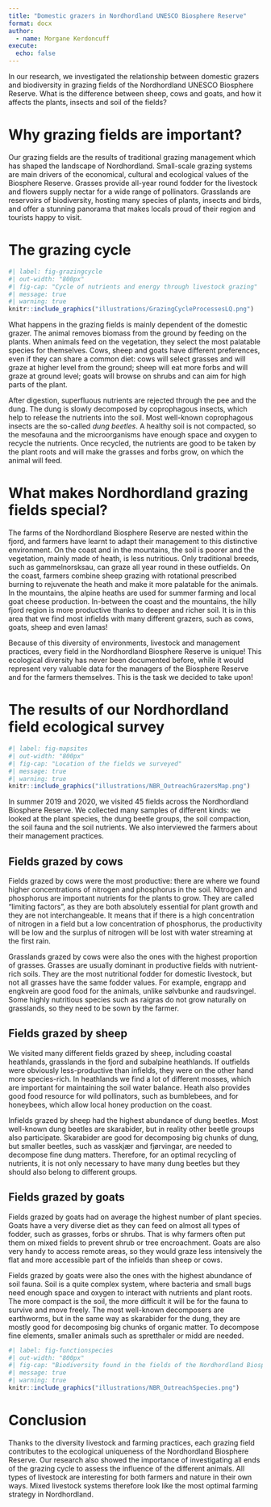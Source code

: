 ```yaml
---
title: "Domestic grazers in Nordhordland UNESCO Biosphere Reserve"
format: docx
author:
  - name: Morgane Kerdoncuff
execute: 
  echo: false
---
```


<!-- The Nordhordland UNESCO Biosphere Reserve offers a great playground to study sustainable food production in Western Norway. Our research investigated the relationship between biodiversity, ecosystem services and livestock systems across the Biosphere Reserve. -->
In our research, we investigated the relationship between domestic grazers and biodiversity in grazing fields of the Nordhordland UNESCO Biosphere Reserve. What is the difference between sheep, cows and goats, and how it affects the plants, insects and soil of the fields?

# Why grazing fields are important?

Our grazing fields are the results of traditional grazing management which has shaped the landscape of Nordhordland. Small-scale grazing systems are main drivers of the economical, cultural and ecological values of the Biosphere Reserve. Grasses provide all-year round fodder for the livestock and flowers supply nectar for a wide range of pollinators. Grasslands are reservoirs of biodiversity, hosting many species of plants, insects and birds, and offer a stunning panorama that makes locals proud of their region and tourists happy to visit.
<!-- Some of these species, such as *sp* and *sp*, are "grassland specialists", meaning that they can only live in this habitat. -->

# The grazing cycle

```r
#| label: fig-grazingcycle
#| out-width: "800px"
#| fig-cap: "Cycle of nutrients and energy through livestock grazing"
#| message: true
#| warning: true
knitr::include_graphics("illustrations/GrazingCycleProcessesLQ.png")
```

What happens in the grazing fields is mainly dependent of the domestic grazer. The animal removes biomass from the ground by feeding on the plants. When animals feed on the vegetation, they select the most palatable species for themselves. Cows, sheep and goats have different preferences, even if they can share a common diet: cows will select grasses and will graze at higher level from the ground; sheep will eat more forbs and will graze at ground level; goats will browse on shrubs and can aim for high parts of the plant.

After digestion, superfluous nutrients are rejected through the pee and the dung. The dung is slowly decomposed by coprophagous insects, which help to release the nutrients into the soil. Most well-known coprophagous insects are the so-called *dung beetles*. A healthy soil is not compacted, so the mesofauna and the microorganisms have enough space and oxygen to recycle the nutrients. Once recycled, the nutrients are good to be taken by the plant roots and will make the grasses and forbs grow, on which the animal will feed.
<!-- From these behaviours alone, a field can look completely different whether it is grazed by cows, sheep or goats. -->

# What makes Nordhordland grazing fields special?

The farms of the Nordhordland Biosphere Reserve are nested within the fjord, and farmers have learnt to adapt their management to this distinctive environment. On the coast and in the mountains, the soil is poorer and the vegetation, mainly made of heath, is less nutritious. Only traditional breeds, such as gammelnorsksau, can graze all year round in these outfields. On the coast, farmers combine sheep grazing with rotational prescribed burning to rejuvenate the heath and make it more palatable for the animals. In the mountains, the alpine heaths are used for summer farming and local goat cheese production. In-between the coast and the mountains, the hilly fjord region is more productive thanks to deeper and richer soil. It is in this area that we find most infields with many different grazers, such as cows, goats, sheep and even lamas!

Because of this diversity of environments, livestock and management practices, every field in the Nordhordland Biosphere Reserve is unique! This ecological diversity has never been documented before, while it would represent very valuable data for the managers of the Biosphere Reserve and for the farmers themselves. This is the task we decided to take upon!

<!-- ```{r GrazingFjord} -->
<!-- #| label: fig-grazingfjord -->
<!-- #| out-width: "800px" -->
<!-- #| fig-cap: "Grazing in the fjord" -->
<!-- #| message: true -->
<!-- #| warning: true -->
<!-- knitr::include_graphics("illustrations/NBR_SimplifiedFjordConcept.png") -->
<!-- ``` -->

# The results of our Nordhordland field ecological survey

```r
#| label: fig-mapsites
#| out-width: "800px"
#| fig-cap: "Location of the fields we surveyed"
#| message: true
#| warning: true
knitr::include_graphics("illustrations/NBR_OutreachGrazersMap.png")
```

In summer 2019 and 2020, we visited 45 fields across the Nordhordland Biosphere Reserve. We collected many samples of different kinds: we looked at the plant species, the dung beetle groups, the soil compaction, the soil fauna and the soil nutrients. We also interviewed the farmers about their management practices.
<!-- and we collected additional climatic and topographical data to characterise the field's surroundings. -->

## Fields grazed by cows

Fields grazed by cows were the most productive: there are where we found higher concentrations of nitrogen and phosphorus in the soil. Nitrogen and phosphorus are important nutrients for the plants to grow. They are called "limiting factors", as they are both absolutely essential for plant growth and they are not interchangeable. It means that if there is a high concentration of nitrogen in a field but a low concentration of phosphorus, the productivity will be low and the surplus of nitrogen will be lost with water streaming at the first rain.

Grasslands grazed by cows were also the ones with the highest proportion of grasses. Grasses are usually dominant in productive fields with nutrient-rich soils. They are the most nutritional fodder for domestic livestock, but not all grasses have the same fodder values. For example, engrapp and engkvein are good food for the animals, unlike sølvbunke and raudsvingel. Some highly nutritious species such as raigras do not grow naturally on grasslands, so they need to be sown by the farmer.

## Fields grazed by sheep

We visited many different fields grazed by sheep, including coastal heathlands, grasslands in the fjord and subalpine heathlands. If outfields were obviously less-productive than infields, they were on the other hand more species-rich. In heathlands we find a lot of different mosses, which are important for maintaining the soil water balance. Heath also provides good food resource for wild pollinators, such as bumblebees, and for honeybees, which allow local honey production on the coast.

Infields grazed by sheep had the highest abundance of dung beetles. Most well-known dung beetles are skarabider, but in reality other beetle groups also participate. Skarabider are good for decomposing big chunks of dung, but smaller beetles, such as vasskjær and fjørvingar, are needed to decompose fine dung matters. Therefore, for an optimal recycling of nutrients, it is not only necessary to have many dung beetles but they should also belong to different groups.

## Fields grazed by goats

Fields grazed by goats had on average the highest number of plant species. Goats have a very diverse diet as they can feed on almost all types of fodder, such as grasses, forbs or shrubs. That is why farmers often put them on mixed fields to prevent shrub or tree encroachment. Goats are also very handy to access remote areas, so they would graze less intensively the flat and more accessible part of the infields than sheep or cows.

Fields grazed by goats were also the ones with the highest abundance of soil fauna. Soil is a quite complex system, where bacteria and small bugs need enough space and oxygen to interact with nutrients and plant roots. The more compact is the soil, the more difficult it will be for the fauna to survive and move freely. The most well-known decomposers are earthworms, but in the same way as skarabider for the dung, they are mostly good for decomposing big chunks of organic matter. To decompose fine elements, smaller animals such as spretthaler or midd are needed.

```r
#| label: fig-functionspecies
#| out-width: "800px"
#| fig-cap: "Biodiversity found in the fields of the Nordhordland Biosphere Reserve. Grasses can have different fodder values, beetles can decompose dung and plant litter, and soil fauna encompasses both decomposers and predators."
#| message: true
#| warning: true
knitr::include_graphics("illustrations/NBR_OutreachSpecies.png")
```


# Conclusion

Thanks to the diversity livestock and farming practices, each grazing field contributes to the ecological uniqueness of the Nordhordland Biosphere Reserve. Our research also showed the importance of investigating all ends of the grazing cycle to assess the influence of the different animals. All types of livestock are interesting for both farmers and nature in their own ways. Mixed livestock systems therefore look like the most optimal farming strategy in Nordhordland.

<!-- The plants and insects living in the fields are also highly dependent on what is belowground. As shown by the grazing cycle, soil health is very important for field productivity.  Therefore, it is sensitive not only to environmental conditions but also to the farmer management. -->


<!-- Results: -->
<!-- - cows have different composition than sheep and goats -> more grasses -->
<!-- - sites on outer fjord area with higher forage value -->
<!-- - in grasslands, sites grazed by goats have on average more different species -->
<!-- - for sheep grazing, heathland are more species-rich than grasslands -->
<!-- - sheep with more beetles compared to other animals -->
<!-- - mesofauna overall more abundant in permanent grasslands -->
<!-- - mesofauna overall more abundant with goats -->
<!-- - cows with higher nitrogen, phosphorus -->

